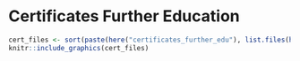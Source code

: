 \pagebreak
# Certificates Further Education

```r
cert_files <- sort(paste(here("certificates_further_edu"), list.files(here("certificates_further_edu")), sep = "/"), decreasing = TRUE)
knitr::include_graphics(cert_files)
```
